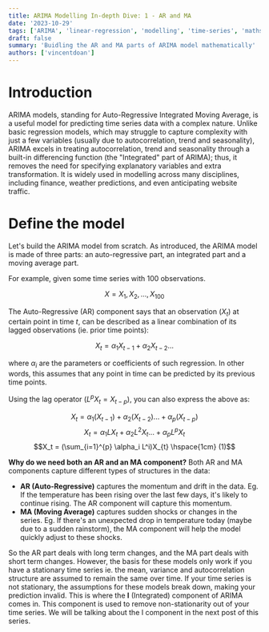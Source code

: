 ```yaml
---
title: ARIMA Modelling In-depth Dive: 1 - AR and MA 
date: '2023-10-29'
tags: ['ARIMA', 'linear-regression', 'modelling', 'time-series', 'maths', 'in-depth']
draft: false
summary: 'Buidling the AR and MA parts of ARIMA model mathematically'
authors: ['vincentdoan']
---
```


# Introduction
ARIMA models, standing for Auto-Regressive Integrated Moving Average, is a useful model for predicting time series data with a complex nature. Unlike basic regression models, which may struggle to capture complexity with just a few variables (usually due to autocorrelation, trend and seasonality), ARIMA excels in treating autocorrelation, trend and seasonality through a built-in differencing function (the "Integrated" part of ARIMA); thus, it removes the need for specifying explanatory variables and extra transformation. It is widely used in modelling across many disciplines, including finance, weather predictions, and even anticipating website traffic. 
# Define the model
Let's build the ARIMA model from scratch. As introduced, the ARIMA model is made of three parts: an auto-regressive part, an integrated part and a moving average part. 

For example, given some time series with 100 observations. 

$$X = X_1, X_2, ..., X_{100}$$


The Auto-Regressive (AR) component says that an observation $(X_t)$ at certain point in time $t$, can be described as a linear combination of its lagged observations (ie. prior time points): 

$$X_t = \alpha_1 X_{t-1} + \alpha_2 X_{t-2} ...$$

where $\alpha_i$ are the parameters or coefficients of such regression. 
In other words, this assumes that any point in time can be predicted by its previous time points. 

Using the lag operator ($L^pX_t = X_{t-p}$), you can also express the above as: 


$$X_t = \alpha_1 (X_{t-1}) + \alpha_2 (X_{t-2}) ... + \alpha_{p} (X_{t-p})$$
$$X_t = \alpha_1 LX_{t} + \alpha_2 L^2X_{t} ... + \alpha_{p} L^{p}X_{t}$$
$$X_t = (\sum_{i=1}^{p} \alpha_i L^i)X_{t} \hspace{1cm} (1)$$





**Why do we need both an AR and an MA component?**
Both AR and MA components capture different types of structures in the data:
- **AR (Auto-Regressive)** captures the momentum and drift in the data. Eg. If the temperature has been rising over the last few days, it's likely to continue rising. The AR component will capture this momentum.
- **MA (Moving Average)** captures sudden shocks or changes in the series. Eg. If there's an unexpected drop in temperature today (maybe due to a sudden rainstorm), the MA component will help the model quickly adjust to these shocks.

So the AR part deals with long term changes, and the MA part deals with short term changes. However, the basis for these models only work if you have a stationary time series ie. the mean, variance and autocorrelation structure are assumed to remain the same over time. 
If your time series is not stationary, the assumptions for these models break down, making your prediction invalid. This is where the **I** (Integrated) component of ARIMA comes in. This component is used to remove non-stationarity out of your time series.  We will be talking about the I component in the next post of this series. 


